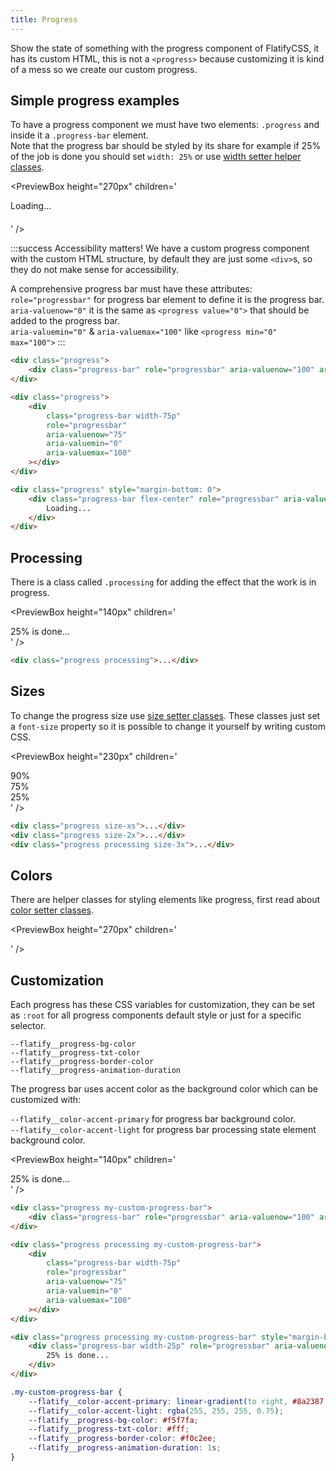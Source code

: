 ```yaml
---
title: Progress
---
```



Show the state of something with the progress component of FlatifyCSS, it has its custom HTML, this is not a `<progress>` because customizing it is kind of a mess so we create our custom progress.

## Simple progress examples

To have a progress component we must have two elements: `.progress` and inside it a `.progress-bar` element.  
Note that the progress bar should be styled by its share for example if 25% of the job is done you should set `width: 25%` or use [width setter helper classes](/docs/helpers/width-and-height-setters).

<PreviewBox
	height="270px"
	children='
<!DOCTYPE html>
<html lang="en">
	<head>
		<meta charset="UTF-8" />
		<meta http-equiv="X-UA-Compatible" content="IE=edge" />
		<meta name="viewport" content="width=device-width, initial-scale=1.0" />
		<link rel="stylesheet" href="https://raw.githack.com/amir2mi/FlatifyCSS/master/dist/css/flatify-min.css" />
		<title>Progress</title>
	</head>
	<body>
		<div class="progress">
			<div class="progress-bar" role="progressbar" aria-valuenow="100" aria-valuemin="0" aria-valuemax="100"></div>
		</div>
		<div class="progress">
			<div class="progress-bar width-75p" role="progressbar" aria-valuenow="75" aria-valuemin="0" aria-valuemax="100"></div>
		</div>
		<div class="progress" style="margin-bottom: 0">
			<div class="progress-bar flex-center dynamic-progress-bar" role="progressbar" aria-valuenow="0" aria-valuemin="0" aria-valuemax="100">Loading...</div>
		</div>
		<div class="logger" style="padding: 10px"></div>
	</body>
	<script>
		var progress = document.querySelector(".dynamic-progress-bar");
		var logger = document.querySelector(".logger");
		progress.style.width = 0;
		progress.setAttribute("aria-valuenow",0);
		function setProgressBar() {
			setTimeout(function () {
				progress.style.width = "10%";
				progress.setAttribute("aria-valuenow", 10);
				progress.closest(".progress").classList.add("processing");
				progress.classList.remove("style-green");
				logger.innerHTML = `
				width: 10% <br>
				aria-valuenow: 10 <br>
				Added ".processing" class <br>
				Removed ".style-green" class <br>
				`;
			}, 500);
			setTimeout(function () {
				progress.style.width = "15%";
				progress.setAttribute("aria-valuenow", 15);
				logger.innerHTML = `
				width: 15% <br>
				aria-valuenow: 15 <br>
				`;
			}, 2000);
			setTimeout(function () {
				progress.style.width = "30%";
				progress.setAttribute("aria-valuenow", 30);
				logger.innerHTML = `
				width: 30% <br>
				aria-valuenow: 30 <br>
				`;
			}, 3000);
			setTimeout(function () {
				progress.style.width = "90%";
				progress.setAttribute("aria-valuenow", 90);
				logger.innerHTML = `
				width: 90% <br>
				aria-valuenow: 90 <br>
				`;
				setTimeout(function () {
					progress.classList.add("style-red");
					logger.innerHTML += `
					Added ".style-red" class <br>
					`;
				}, 4000);
			}, 5000);
			setTimeout(function () {
				progress.style.width = "100%";
				progress.setAttribute("aria-valuenow", 100);
				progress.closest(".progress").classList.remove("processing");
				progress.classList.remove("style-red");
				progress.classList.add("style-green");
				logger.innerHTML = `
				width: 100% <br>
				aria-valuenow: 100 <br>
				Added ".style-green" class <br>
				Removed ".style-red" class <br>
				Removed ".processing" class <br>
				`;
			}, 12000);
		}
		setInterval(setProgressBar,15000);
		setProgressBar();
	</script>
</html>
'
/>

:::success Accessibility matters!
We have a custom progress component with the custom HTML structure, by default they are just some `<div>`s, so they do not make sense for accessibility.

A comprehensive progress bar must have these attributes:  
`role="progressbar"` for progress bar element to define it is the progress bar.  
`aria-valuenow="0"` it is the same as `<progress value="0">` that should be added to the progress bar.  
`aria-valuemin="0"` & `aria-valuemax="100"` like `<progress min="0" max="100">`
:::

```html title="index.html"
<div class="progress">
	<div class="progress-bar" role="progressbar" aria-valuenow="100" aria-valuemin="0" aria-valuemax="100"></div>
</div>

<div class="progress">
	<div
		class="progress-bar width-75p"
		role="progressbar"
		aria-valuenow="75"
		aria-valuemin="0"
		aria-valuemax="100"
	></div>
</div>

<div class="progress" style="margin-bottom: 0">
	<div class="progress-bar flex-center" role="progressbar" aria-valuenow="0" aria-valuemin="0" aria-valuemax="100">
		Loading...
	</div>
</div>
```

## Processing

There is a class called `.processing` for adding the effect that the work is in progress.

<PreviewBox
	height="140px"
	children='
<!DOCTYPE html>
<html lang="en">
	<head>
		<meta charset="UTF-8" />
		<meta http-equiv="X-UA-Compatible" content="IE=edge" />
		<meta name="viewport" content="width=device-width, initial-scale=1.0" />
		<link rel="stylesheet" href="https://raw.githack.com/amir2mi/FlatifyCSS/master/dist/css/flatify-min.css" />
		<title>Progress</title>
	</head>
	<body>
		<div class="progress processing">
			<div class="progress-bar" role="progressbar" aria-valuenow="0" aria-valuemin="0" aria-valuemax="100"></div>
		</div>
		<div class="progress processing">
			<div class="progress-bar width-75p" role="progressbar" aria-valuenow="75" aria-valuemin="0" aria-valuemax="100"></div>
		</div>
		<div class="progress processing" style="margin-bottom: 0">
			<div class="progress-bar width-25p" role="progressbar" aria-valuenow="25" aria-valuemin="0" aria-valuemax="100">25% is done...</div>
		</div>
	</body>
</html>
'
/>

```html title="index.html"
<div class="progress processing">...</div>
```

## Sizes

To change the progress size use [size setter classes](/docs/helpers/size-setters).
These classes just set a `font-size` property so it is possible to change it yourself by writing custom CSS.

<PreviewBox
	height="230px"
	children='
<!DOCTYPE html>
<html lang="en">
	<head>
		<meta charset="UTF-8" />
		<meta http-equiv="X-UA-Compatible" content="IE=edge" />
		<meta name="viewport" content="width=device-width, initial-scale=1.0" />
		<link rel="stylesheet" href="https://raw.githack.com/amir2mi/FlatifyCSS/master/dist/css/flatify-min.css" />
		<title>Progress</title>
	</head>
	<body>
		<div class="progress size-xs">
			<div class="progress-bar width-90p" role="progressbar" aria-valuenow="90" aria-valuemin="0" aria-valuemax="90">90%</div>
		</div>
		<div class="progress size-2x">
			<div class="progress-bar width-75p" role="progressbar" aria-valuenow="75" aria-valuemin="0" aria-valuemax="100">75%</div>
		</div>
		<div class="progress processing size-3x" style="margin-bottom: 0">
			<div class="progress-bar width-25p" role="progressbar" aria-valuenow="25" aria-valuemin="0" aria-valuemax="100">25%</div>
		</div>
	</body>
</html>
'
/>

```html title="index.html"
<div class="progress size-xs">...</div>
<div class="progress size-2x">...</div>
<div class="progress processing size-3x">...</div>
```

## Colors

There are helper classes for styling elements like progress, first read about [color setter classes](/docs/helpers/color-setters).

<PreviewBox
	height="270px"
	children='
<!DOCTYPE html>
<html lang="en">
	<head>
		<meta charset="UTF-8" />
		<meta http-equiv="X-UA-Compatible" content="IE=edge" />
		<meta name="viewport" content="width=device-width, initial-scale=1.0" />
		<link rel="stylesheet" href="https://raw.githack.com/amir2mi/FlatifyCSS/master/dist/css/flatify-min.css" />
		<title>Progress</title>
	</head>
	<body>
		<div class="progress processing style-light-light">
			<div class="progress-bar width-50p" role="progressbar" aria-valuenow="50" aria-valuemin="0" aria-valuemax="100"></div>
		</div>
		<div class="progress processing style-light">
			<div class="progress-bar width-50p" role="progressbar" aria-valuenow="50" aria-valuemin="0" aria-valuemax="100"></div>
		</div>
		<div class="progress processing style-purple">
			<div class="progress-bar width-50p" role="progressbar" aria-valuenow="50" aria-valuemin="0" aria-valuemax="100"></div>
		</div>
		<div class="progress processing style-red">
			<div class="progress-bar width-50p" role="progressbar" aria-valuenow="50" aria-valuemin="0" aria-valuemax="100"></div>
		</div>
		<div class="progress processing style-orange">
			<div class="progress-bar width-50p" role="progressbar" aria-valuenow="50" aria-valuemin="0" aria-valuemax="100"></div>
		</div>
		<div class="progress processing style-yellow-light" style="margin-bottom: 0">
			<div class="progress-bar width-50p" role="progressbar" aria-valuenow="50" aria-valuemin="0" aria-valuemax="100"></div>
		</div>
		<div class="progress processing style-green-light" style="margin-bottom: 0">
			<div class="progress-bar width-50p" role="progressbar" aria-valuenow="50" aria-valuemin="0" aria-valuemax="100"></div>
		</div>
		<div class="progress processing style-dark-light">
			<div class="progress-bar width-50p" role="progressbar" aria-valuenow="50" aria-valuemin="0" aria-valuemax="100"></div>
		</div>
	</body>
</html>
'
/>

## Customization

Each progress has these CSS variables for customization, they can be set as `:root` for all progress components default style or just for a specific selector.

`--flatify__progress-bg-color`  
`--flatify__progress-txt-color`  
`--flatify__progress-border-color`  
`--flatify__progress-animation-duration`

The progress bar uses accent color as the background color which can be customized with:

`--flatify__color-accent-primary` for progress bar background color.  
`--flatify__color-accent-light` for progress bar processing state element background color.

<PreviewBox
	height="140px"
	children='
<!DOCTYPE html>
<html lang="en">
	<head>
		<meta charset="UTF-8" />
		<meta http-equiv="X-UA-Compatible" content="IE=edge" />
		<meta name="viewport" content="width=device-width, initial-scale=1.0" />
		<link rel="stylesheet" href="https://raw.githack.com/amir2mi/FlatifyCSS/master/dist/css/flatify-min.css" />
		<title>Progress</title>
		<style>
			.my-custom-progress-bar{
				--flatify__color-accent-primary: linear-gradient(to right, #8a2387, #e94057, #f27121);
				--flatify__color-accent-light: rgba(255,255,255,0.75);
				--flatify__progress-bg-color: #F5F7FA;
				--flatify__progress-txt-color: #fff;
				--flatify__progress-border-color: #f0c2ee;
				--flatify__progress-animation-duration: 1s;
			}
		</style>
	</head>
	<body>
		<div class="progress my-custom-progress-bar">
			<div class="progress-bar" role="progressbar" aria-valuenow="100" aria-valuemin="0" aria-valuemax="100"></div>
		</div>
		<div class="progress processing my-custom-progress-bar">
			<div class="progress-bar width-75p" role="progressbar" aria-valuenow="75" aria-valuemin="0" aria-valuemax="100"></div>
		</div>
		<div class="progress processing my-custom-progress-bar" style="margin-bottom: 0">
			<div class="progress-bar width-25p" role="progressbar" aria-valuenow="25" aria-valuemin="0" aria-valuemax="100">25% is done...</div>
		</div>
	</body>
</html>
'
/>

```html title="index.html"
<div class="progress my-custom-progress-bar">
	<div class="progress-bar" role="progressbar" aria-valuenow="100" aria-valuemin="0" aria-valuemax="100"></div>
</div>

<div class="progress processing my-custom-progress-bar">
	<div
		class="progress-bar width-75p"
		role="progressbar"
		aria-valuenow="75"
		aria-valuemin="0"
		aria-valuemax="100"
	></div>
</div>

<div class="progress processing my-custom-progress-bar" style="margin-bottom: 0">
	<div class="progress-bar width-25p" role="progressbar" aria-valuenow="25" aria-valuemin="0" aria-valuemax="100">
		25% is done...
	</div>
</div>
```

```css title="style.css"
.my-custom-progress-bar {
	--flatify__color-accent-primary: linear-gradient(to right, #8a2387, #e94057, #f27121);
	--flatify__color-accent-light: rgba(255, 255, 255, 0.75);
	--flatify__progress-bg-color: #f5f7fa;
	--flatify__progress-txt-color: #fff;
	--flatify__progress-border-color: #f0c2ee;
	--flatify__progress-animation-duration: 1s;
}
```
